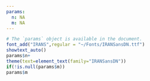 ```yaml
--- 
params:
  n: NA
  m: NA
---
```


```r
# The `params` object is available in the document.
font_add("IRANS",regular = "~/Fonts/IRANSansDN.ttf")
showtext_auto()
params$n+
theme(text=element_text(family="IRANSansDN"))
if(!is.null(params$m))
params$m
```






